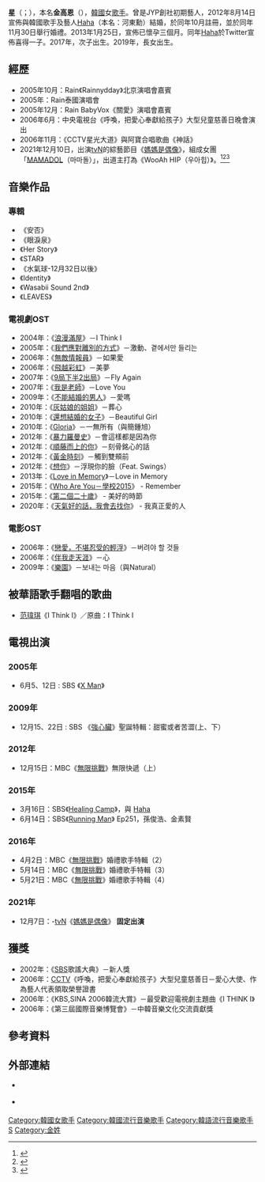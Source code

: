 {{藝人
|姓名 =星（本名：金高恩）
|類型 = 女歌手
|圖片 =
|圖片尺寸 = 
|圖片簡介 = 
|本名 = 金高恩
|外文名 = 김고은
|外文 = ko
|羅馬拼音 = Kim Ko-eun
|英文名 =
|暱稱 = 星
|其他藝名 = STAR、Byul
|國籍 = {{ROK}}
|出生日期 = {{birth_date_and_age|1983|10|22}}
|出生地點 = {{ROK}}[[忠清南道|忠清南道]][[瑞山市|瑞山市]]
|宗教信仰 = 
|配偶 = {{marriage|[[Haha|Haha]] (河東勳)|2012}}
|兒女 = 2子1女
|語言 = [[韓語|韓語]]
|職業 = [[歌手|歌手]]
|教育程度 = 同德女子大學實用音樂專業
|出道作品 = 
|出道日期 = 2001年
|代表作品 = 
|活躍年代 = 2001年至今
|唱片公司 = 
|經紀公司 = QUAN Entertainment
|相關團體 = [[MAMADOL|MAMADOL]]
|網站 = 
}}

'''星'''（{{lang-ko|'''별'''}}；{{bd|1983年|10月22日}}），本名'''金高恩'''（{{lang|ko|김고은}}），[[韓國|韓國]]女[[歌手|歌手]]。曾是JYP創社初期藝人，2012年8月14日宣佈與韓國歌手及藝人[[Haha|Haha]]（本名：河東勳）結婚，於同年10月註冊，並於同年11月30日舉行婚禮。2013年1月25日，宣佈已懷孕三個月。同年[[Haha|Haha]]於Twitter宣佈喜得一子。2017年，次子出生。2019年，長女出生。

==經歷==
* 2005年10月：Rain《Rainnydday》北京演唱會嘉賓
* 2005年：Rain泰國演唱會
* 2005年12月：Rain BabyVox《關愛》演唱會嘉賓
* 2006年6月：中央電視台《呼喚，把愛心奉獻給孩子》大型兒童慈善日晚會演出
* 2006年11月：《CCTV星光大道》與阿寶合唱歌曲《神話》
*2021年12月10日，出演[[tvN|tvN]]的綜藝節目《[[媽媽是偶像_(韓國綜藝)|媽媽是偶像]]》，組成女團「[[MAMADOL|MAMADOL]]（마마돌）」，出道主打為《WooAh HIP（우아힙）》。<ref>{{Cite web|url=https://www.youtube.com/watch?v=HkCFRF4FEus|title='HOT DEBUT' 엄마는 아이돌 '마마돌(M.M.D)'의 '우아힙 (WooAh HIP)' 무대|date=2022-01-27|access-date=2022-01-28|archive-date=2022-01-29|archive-url=https://web.archive.org/web/20220129065432/https://www.youtube.com/watch?v=HkCFRF4FEus}}</ref><ref>{{Cite web|url=https://www.youtube.com/watch?v=9e2bctzcRj4|title=WooAh HIP|date=2022-01-28|access-date=2022-01-28|archive-date=2022-01-29|archive-url=https://web.archive.org/web/20220129065525/https://www.youtube.com/watch?v=9e2bctzcRj4}}</ref><ref>{{Cite web|url=https://www.youtube.com/watch?v=MR8ZIKmYjk8|title=마마돌 (M.M.D) - 우아힙 (WooAh HIP) Performance Video|date=2022-01-28|access-date=2022-01-28|archive-date=2022-01-29|archive-url=https://web.archive.org/web/20220129052321/https://www.youtube.com/watch?v=MR8ZIKmYjk8}}</ref>

==音樂作品==
===專輯===
*《安否》
*《眼淚泉》
*《Her Story》
*《STAR》
*《水氣球-12月32日以後》
*《Identity》
*《Wasabii Sound 2nd》
*《LEAVES》

===電視劇OST===
*2004年：《[[浪漫滿屋|浪漫滿屋]]》－I Think I
*2005年：《[[我們應對離別的方式|我們應對離別的方式]]》－激動、곁에서만 들리는
*2006年：《[[無敵情報員|無敵情報員]]》－如果愛
*2006年：《[[飛越彩虹|飛越彩虹]]》－美夢
*2007年：《[[9局下半2出局|9局下半2出局]]》－Fly Again
*2007年：《[[我是老師|我是老師]]》－Love You
*2009年：《[[不能結婚的男人_(韓國電視劇)|不能結婚的男人]]》－愛嗎
*2010年：《[[灰姑娘的姐姐|灰姑娘的姐姐]]》－葬心
*2010年：《[[還想結婚的女子|還想結婚的女子]]》－Beautiful Girl
*2010年：《[[Gloria|Gloria]]》－一無所有（與簡鍾旭）
*2012年：《[[暴力羅曼史|暴力羅曼史]]》－會這樣都是因為你
*2012年：《[[順藤而上的你|順藤而上的你]]》－刻骨銘心的話
*2012年：《[[黃金時刻|黃金時刻]]》－觸到雙頰前
*2012年：《[[想你|想你]]》－浮現你的臉（Feat. Swings）
*2013年：《[[Love_in_Memory|Love in Memory]]》－Love in Memory
*2015年：《[[Who_Are_You－學校2015|Who Are You－學校2015]]》  - Remember
*2015年：《[[第二個二十歲|第二個二十歲]]》 - 美好的時節
*2020年：《[[天氣好的話，我會去找你|天氣好的話，我會去找你]]》 - 我真正愛的人

===電影OST===
*2006年：《[[戀愛，不堪忍受的輕浮|戀愛，不堪忍受的輕浮]]》－버려야 할 것들
*2006年：《[[伴我走天涯|伴我走天涯]]》－心
*2009年：《[[樂園_(電影)|樂園]]》－보내는 마음（與Natural）

==被華語歌手翻唱的歌曲==
*[[范瑋琪|范瑋琪]]《I Think I》／原曲：I Think I

== 電視出演 ==

=== 2005年 ===
*6月5、12日 : SBS 《[[X-Man_(韓國節目)|X Man]]》

=== 2009年 ===
*12月15、22日 : SBS 《[[強心臟|強心臟]]》聖誕特輯：甜蜜或者苦澀(上、下）

=== 2012年 ===
*12月15日：MBC《[[無限挑戰|無限挑戰]]》無限快遞（上）

=== 2015年 ===
*3月16日：SBS《[[Healing_Camp|Healing Camp]]》，與 [[Haha|Haha]]
*6月14日：SBS《[[Running_Man|Running Man]]》 Ep251，孫俊浩、金素賢

=== 2016年 ===
*4月2日：MBC《[[無限挑戰|無限挑戰]]》婚禮歌手特輯（2）
*5月14日：MBC《[[無限挑戰|無限挑戰]]》婚禮歌手特輯（3）
*5月21日：MBC《[[無限挑戰|無限挑戰]]》婚禮歌手特輯（4）

=== 2021年===
*12月7日：-[[tvN|tvN]]《[[媽媽是偶像_(韓國綜藝)|媽媽是偶像]]》 '''固定出演'''

==獲獎==
* 2002年：《[[SBS_(韓國)|SBS]]歌謠大典》－新人獎
* 2006年：[[中國中央電視台|CCTV]]《呼喚，把愛心奉獻給孩子》大型兒童慈善日－愛心大使、作為藝人代表領取榮譽證書
* 2006年：《KBS,SINA 2006韓流大賞》－最受歡迎電視劇主題曲《I THINK I》
* 2006年：《第三屆國際音樂博覽會》－中韓音樂文化交流貢獻獎

==參考資料==
{{reflist}}

==外部連結==
{{portal box|人物|大韓民國}}
* {{twitter|sweetstar0001|Star}} {{ko}}
* {{Instagram|sweetstar0001|Star}} {{ko}}


{{Authority control}}
[[Category:韓國女歌手|Category:韓國女歌手]]
[[Category:韓國流行音樂歌手|Category:韓國流行音樂歌手]]
[[Category:韓語流行音樂歌手|Category:韓語流行音樂歌手]]
[[Category:忠清南道出身人物|S]]
[[Category:金姓|Category:金姓]]